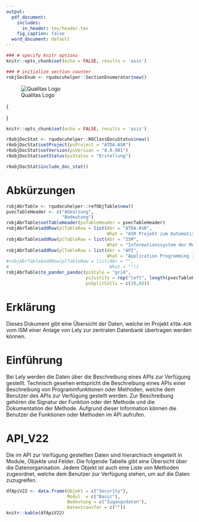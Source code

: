 ```yaml
---
output:
  pdf_document:
    includes:
      in_header: tex/header.tex
    fig_caption: false
  word_document: default
---
```


```r
### # specify knitr options
knitr::opts_chunk$set(echo = FALSE, results = 'asis')

### # initialize section counter
robjSecEnum <- rqudocuhelper::SectionEnumerator$new()
```

![Qualitas Logo](png/QualitasLogo.png)

\fcolorbox{black}{white}{
	\parbox[t]{1.0\linewidth}{
		\centering \fontsize{12pt}{20pt}\selectfont % 
		\vspace*{0.5cm} % 

		\hfill Zusammenfassung / Übersicht

		\vspace*{0.5cm} 
	}
}

\vspace*{0.5cm}

\fcolorbox{black}{white}{
	\parbox[t]{1.0\linewidth}{
		\centering \fontsize{25pt}{40pt}\selectfont %
		\vspace*{0.7cm}
    Übersicht der Daten    \\
    von Lely    \\
    ATDA-ASR    \\

		\vspace*{0.7cm} % Space between the end of the title and the bottom of the grey box
	}
}

\vspace*{1cm}

\begin{center}
\includegraphics[width=0.5\textwidth]{png/Pedigree.png}
\end{center}

\vspace{5ex}
{\centering \small
\hfill
\begin{tabular}{l}
Peter von Rohr                      \\
FB EDV, Qualitas AG                 \\
Chamerstrasse 56, CH-6300 Zug       \\
\verb+http://www.qualitasag.ch+     \\
\verb+peter.vonrohr@qualitasag.ch+  
\end{tabular}
}

\pagebreak

\tableofcontents

\pagebreak

```r
knitr::opts_chunk$set(echo = FALSE, results = 'asis')
```


```r
r6objDocStat <- rqudocuhelper::R6ClassDocuStatus$new()
r6objDocStat$setProject(psProject = "ATDA-ASR")
r6objDocStat$setVersion(psVersion = "0.0.901")
r6objDocStat$setStatus(psStatus = "Erstellung")

r6objDocStat$include_doc_stat()
```

\pagebreak

# Abkürzungen

```r
robjAbrTable <- rqudocuhelper::refObjTable$new()
pvecTableHeader <- c("Abkürzung",
                     "Bedeutung")
robjAbrTable$setTableHeader(psTableHeader = pvecTableHeader)
robjAbrTable$addRow(plTableRow = list(Abr = "ATDA-ASR",
                                      What = "ASR Projekt zum Automatisierten Datentransfer"))
robjAbrTable$addRow(plTableRow = list(Abr = "ISM",
                                      What = "Informationssystem der Melkanlage"))
robjAbrTable$addRow(plTableRow = list(Abr = "API",
                                      What = "Application Programming Interface"))
#robjAbrTable$addRow(plTableRow = list(Abr = "",
#                                      What = ""))
robjAbrTable$to_pander_pandoc(psStyle = "grid",
                              psJustify = rep("left", length(pvecTableHeader)),
                              pnSplitCells = c(20,60))
```

\pagebreak


# Erklärung
Dieses Dokument gibt eine Übersicht der Daten, welche im Projekt `ATDA-ASR` vom ISM einer Anlage von Lely zur zentralen Datenbank übertragen werden können. 


# Einführung
Bei Lely werden die Daten über die Beschreibung eines APIs zur Verfügung gestellt. Technisch gesehen  entspricht die Beschreibung eines APIs einer Beschreibung von Programmfunktionen oder Methoden, welche dem Benutzer des APIs zur Verfügung gestellt werden. Zur Beschreibung gehören die Signatur der Funktion oder der Methode und die Dokumentation der Methode. Aufgrund dieser Information können die Benutzer die Funktionen oder Methoden im API aufrufen.


# API_V22
Die im API zur Verfügung gestellten Daten sind hierarchisch eingeteilt in Module, Objekte und Felder. Die folgende Tabelle gibt eine Übersicht über die Datenorganisation. Jedem Objekt ist auch eine Liste von Methoden zugeordnet, welche dem Benutzer zur Verfügung stehen, um auf die Daten zuzugreifen.

```r
dfApiV22 <- data.frame(Objekt = c("Security"),
                       Modul  = c("Basic"),
                       Bedeutung = c("Zugangsdaten"),
                       Datentransfer = c(""))
knitr::kable(dfApiV22)
```



